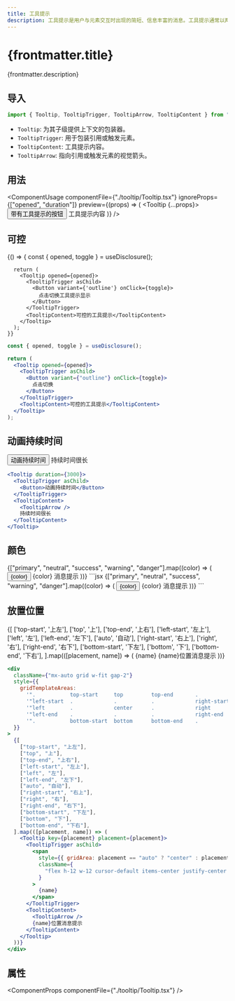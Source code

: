 ```yaml
---
title: 工具提示
description: 工具提示是用户与元素交互时出现的简短、信息丰富的消息。工具提示通常以两种方式之一启动：通过鼠标悬停手势或通过键盘悬停手势。
---
```




# {frontmatter.title}

{frontmatter.description}

## 导入

```js
import { Tooltip, TooltipTrigger, TooltipArrow, TooltipContent } from "@resolid/react-ui";
```

- `Tooltip`: 为其子级提供上下文的包装器。
- `TooltipTrigger`: 用于包装引用或触发元素。
- `TooltipContent`: 工具提示内容。
- `TooltipArrow`: 指向引用或触发元素的视觉箭头。

## 用法

<ComponentUsage
  componentFile={"./tooltip/Tooltip.tsx"}
  ignoreProps={["opened", "duration"]}
  preview={(props) => (
    <Tooltip {...props}>
      <TooltipTrigger asChild>
        <Button>带有工具提示的按钮</Button>
      </TooltipTrigger>
      <TooltipContent>
        <TooltipArrow />
        工具提示内容
      </TooltipContent>
    </Tooltip>
  )}
/>

## 可控

<section className={'example group'}>
  <ComponentExample className={"flex flex-row gap-3"}>
    {() => {
      const { opened, toggle } = useDisclosure();

      return (
        <Tooltip opened={opened}>
          <TooltipTrigger asChild>
            <Button variant={'outline'} onClick={toggle}>
              点击切换工具提示显示
            </Button>
          </TooltipTrigger>
          <TooltipContent>可控的工具提示</TooltipContent>
        </Tooltip>
      );
    }}

  </ComponentExample>

```jsx
const { opened, toggle } = useDisclosure();

return (
  <Tooltip opened={opened}>
    <TooltipTrigger asChild>
      <Button variant={"outline"} onClick={toggle}>
        点击切换
      </Button>
    </TooltipTrigger>
    <TooltipContent>可控的工具提示</TooltipContent>
  </Tooltip>
);
```

</section>

## 动画持续时间

<section className={'example group'}>
  <ComponentExample className={"flex flex-row gap-3"}>
    <Tooltip duration={3000}>
      <TooltipTrigger asChild>
        <Button>动画持续时间</Button>
      </TooltipTrigger>
      <TooltipContent>
        <TooltipArrow />
        持续时间很长
      </TooltipContent>
    </Tooltip>
  </ComponentExample>

```jsx
<Tooltip duration={3000}>
  <TooltipTrigger asChild>
    <Button>动画持续时间</Button>
  </TooltipTrigger>
  <TooltipContent>
    <TooltipArrow />
    持续时间很长
  </TooltipContent>
</Tooltip>
```

</section>

## 颜色

<section className={"example group"}>
  <ComponentExample className={"flex flex-row gap-3"}>
    {["primary", "neutral", "success", "warning", "danger"].map((color) => (
      <Tooltip placement={"bottom"} key={color} color={color}>
        <TooltipTrigger asChild>
          <Button className={"capitalize"} color={color} variant={"soft"}>
            {color}
          </Button>
        </TooltipTrigger>
        <TooltipContent className={"capitalize"}>
          <TooltipArrow />
          {color} 消息提示
        </TooltipContent>
      </Tooltip>
    ))}
  </ComponentExample>
  ```jsx
  {["primary", "neutral", "success", "warning", "danger"].map((color) => (
    <Tooltip placement={"bottom"} key={color} color={color}>
      <TooltipTrigger asChild>
        <Button className={"capitalize"} color={color} variant={"soft"}>
          {color}
        </Button>
      </TooltipTrigger>
      <TooltipContent className={"capitalize"}>
        <TooltipArrow />
        {color} 消息提示
      </TooltipContent>
    </Tooltip>
  ))}
  ```
</section>

## 放置位置

<section className={'example group'}>
  <ComponentExample>
    <div className={'mx-auto grid w-fit gap-2'}
      style={{
        gridTemplateAreas:
          '".           top-start     top         top-end       .            "' +
          '"left-start  .             .           .             right-start  "' +
          '"left        .             center      .             right        "' +
          '"left-end    .             .           .             right-end    "' +
          '".           bottom-start  bottom      bottom-end    .            "',
      }}
    >
      {[
        ['top-start', '上左'],
        ['top', '上'],
        ['top-end', '上右'],
        ['left-start', '左上'],
        ['left', '左'],
        ['left-end', '左下'],
        ['auto', '自动'],
        ['right-start', '右上'],
        ['right', '右'],
        ['right-end', '右下'],
        ['bottom-start', '下左'],
        ['bottom', '下'],
        ['bottom-end', '下右'],
      ].map(([placement, name]) => (
        <Tooltip key={placement} placement={placement}>
          <TooltipTrigger asChild>
            <span
              style={{ gridArea: placement == 'auto' ? 'center' : placement }}
              className={
                'flex h-12 w-12 text-center leading-tight text-sm cursor-default items-center justify-center rounded bg-bg-muted'
              }
            >
            {name}
          </span>
          </TooltipTrigger>
          <TooltipContent>
            <TooltipArrow />
            {name}位置消息提示
          </TooltipContent>
        </Tooltip>
      ))}
    </div>
  </ComponentExample>

```jsx
<div
  className={"mx-auto grid w-fit gap-2"}
  style={{
    gridTemplateAreas:
      '".           top-start     top         top-end       .            "' +
      '"left-start  .             .           .             right-start  "' +
      '"left        .             center      .             right        "' +
      '"left-end    .             .           .             right-end    "' +
      '".           bottom-start  bottom      bottom-end    .            "',
  }}
>
  {[
    ["top-start", "上左"],
    ["top", "上"],
    ["top-end", "上右"],
    ["left-start", "左上"],
    ["left", "左"],
    ["left-end", "左下"],
    ["auto", "自动"],
    ["right-start", "右上"],
    ["right", "右"],
    ["right-end", "右下"],
    ["bottom-start", "下左"],
    ["bottom", "下"],
    ["bottom-end", "下右"],
  ].map(([placement, name]) => (
    <Tooltip key={placement} placement={placement}>
      <TooltipTrigger asChild>
        <span
          style={{ gridArea: placement == "auto" ? "center" : placement }}
          className={
            "flex h-12 w-12 cursor-default items-center justify-center rounded bg-bg-muted text-center text-sm leading-tight"
          }
        >
          {name}
        </span>
      </TooltipTrigger>
      <TooltipContent>
        <TooltipArrow />
        {name}位置消息提示
      </TooltipContent>
    </Tooltip>
  ))}
</div>
```

</section>

## 属性

<ComponentProps componentFile={"./tooltip/Tooltip.tsx"} />
